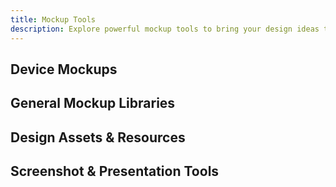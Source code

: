 ```yaml
---
title: Mockup Tools
description: Explore powerful mockup tools to bring your design ideas to life with realistic visuals and prototypes.
---
```


## Device Mockups

<Cards>
  <CustomCard
    title="Angle 4"
    href="https://angle.sh/"
    description="Vector mockups for iPhone, iPad, Android and Mac devices, including the new iPhone 14, Plus, Pro, Pro Max and Mini. Perfect for presenting your apps. Huge library of components, compositions, wallpapers and plugins made for Figma, Sketch and XD."
    icon="/resources/mockups/angle.svg"
  />
  <CustomCard
    title="Cleanmock"
    href="https://cleanmock.com/"
    description="Create stunning mockups using latest device frames like iPhone X & custom backgrounds that make your mobile or website design standout, right from your browser quickly & for free."
    icon="/resources/mockups/cleanmock.png"
  />
  <CustomCard
    title="Dimmy.club"
    href="https://dimmy.club/"
    description="Device mockup generator for your website and app screenshots!"
    icon="/resources/mockups/dimmy.png"
  />
  <CustomCard
    title="shotsnapp"
    href="https://app.shotsnapp.com/"
    description="Beautiful free device mockup presentation tool for your app and website design."
    icon="/resources/mockups/shotsnapp.png"
  />
  <CustomCard
    title="Rotato"
    href="https://rotato.app"
    description="Animated 3D mockups for your app designs. Create beautiful 3D device mockups and videos in seconds."
    icon="/resources/mockups/rotato.ico"
  />
</Cards>

## General Mockup Libraries

<Cards>
  <CustomCard
    title="Freepik Mockups"
    href="https://www.freepik.com/mockups"
    description="Create professional mockups easily! Explore our large library of free and premium customizable mockup templates to edit online."
    icon="/resources/mockups/freepik.svg"
  />
  <CustomCard
    title="Ls"
    href="https://www.ls.graphics/free-mockups"
    description="Free and premium mockups, UI/UX tools, scene creators for busy designers."
    icon="/resources/mockups/lsgraphics.svg"
  />
  <CustomCard
    title="Minimal Mockups"
    href="https://www.minimalmockups.com/"
    description="Free Graphic Design Resources by Minimal Mockups"
    icon="/resources/mockups/minimalmockups.png"
  />
  <CustomCard
    title="Mockuptree"
    href="https://mockuptree.com/"
    description="Download Free Mockup PSD Templates! MockupTree is a site where you can find free high-res mockups to beautifully present your design projects that can be used in your private and commercial work. Ready to use in your projects, app showcases and presentations!"
    icon="/resources/mockups/mockuptree.png"
  />
  <CustomCard
    title="Mr.Mockup"
    href="https://mrmockup.com/free-mockups/"
    description="Download free psd mockups! Huge collection of high quality free mockups for Photoshop. Each mockup is free for personal and commercial use."
    icon="/resources/mockups/mrmockup.png"
  />
  <CustomCard
    title="The Mockup Club"
    href="https://themockup.club/"
    description="Best Free Mockups"
    icon="/resources/mockups/themockupclub.png"
  />
  <CustomCard
    title="Mocku"
    href="https://mocku.co"
    description="Create stunning mockups with real-time 3D device frames. Perfect for showcasing your app designs and presentations."
    icon="/resources/mockups/mocku.svg"
  />
  <CustomCard
    title="Supply Family"
    href="https://supply.family"
    description="Premium design resources including mockups, templates, and creative assets for designers and agencies."
    icon="/resources/mockups/supply-family.png"
  />
  <CustomCard
    title="MockRocket"
    href="https://mockrocket.io"
    description="Professional mockup generator with extensive library of device frames and customization options for stunning presentations."
    icon="/resources/mockups/mock-rocket.ico"
  />
  <CustomCard
    title="Mockuuups Studio"
    href="https://mockuuups.studio"
    description="Create beautiful mockups with thousands of templates. Easy-to-use online mockup generator for all your design needs."
    icon="/resources/mockups/mockuuups.ico"
  />
  <CustomCard
    title="MockupCloud"
    href="https://mockupcloud.com"
    description="Premium & Free PSD Mockup Store. Branding, Stationery, Brochure, Device, T-Shirt and many more PSD Mockups, Created by Professionals for Everyone."
    icon="/resources/mockups/mockup-cloud.ico"
  />
</Cards>

## Design Assets & Resources

<Cards>
  <CustomCard
    title="assetpro"
    href="https://assetpro.design/"
    description="Empower your creative ideas with our Design Resources. Premium and Free graphic Design Assets, 3d shapes & illustrations, Vectors, Backgrounds, Bundles for creatives. Download Graphic Design resources for Photoshop, Illustrator, Figma, Canva and much more."
    icon="/resources/mockups/assetpro.png"
  />
  <CustomCard
    title="Pacdora"
    href="https://www.pacdora.com/"
    description="Pacdora offers the largest collection of mockups and dieline templates. Create stunning designs with real-time 3D previews and easy-to-use tools. Your design work has never been easier!"
    icon="/resources/mockups/pacdora.png"
  />
  <CustomCard
    title="PSD Repo"
    href="https://psdrepo.com/"
    description="Free PSD & Adobe Xd templates designed by talented creatives who choose to share their work with the rest of the community."
    icon="/resources/mockups/psdrepo.png"
  />
  <CustomCard
    title="SédShop"
    href="https://www.sedshop.co/"
    description="Looking for premium mockups, made with designers in mind? SédShop.Co aims to provide easy to use, photo-based mockups created by designers."
    icon="/resources/mockups/sedshop.ico"
  />
</Cards>

## Screenshot & Presentation Tools

<Cards>
  <CustomCard
    title="Ray.so"
    href="https://ray.so"
    description="Create beautiful screenshots of your code with customizable themes, padding, and export options."
    icon="/resources/mockups/rayso.png"
  />
  <CustomCard
    title="Shots"
    href="https://shots.so/"
    description="Craft beautiful presentation for your social media, website and more!"
    icon="/resources/mockups/shots.png"
  />
  <CustomCard
    title="Overframe"
    href="https://overframe.xyz/"
    description="Overframe is a screen recording software to record your app & prototype window with device frame overlay. Available for Mac OS."
    icon="/resources/mockups/overframe.svg"
  />
</Cards>